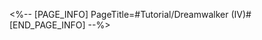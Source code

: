 <%-- [PAGE_INFO]
PageTitle=#Tutorial/Dreamwalker (IV)#
[END_PAGE_INFO] --%>
{{Tutorial
|sort      = 606605
|title     = Dreamwalker (IV)
|subtitle  = 
|type      = Adventure
|about     = 
|image1    = Tutorial Dreamwalker (IV) 1.png{{subst:void|<!--$UPLOAD:<<SpriteOutput/TutorialPic/TutorialPage_606605.png>-<Tutorial Dreamwalker (IV) 1.png>>}}
|text1     = Interacting with {{Color|h|nobold=1|unused Bubble Tower}} will {{Color|h|nobold=1|increase the number of Bubble Charges that can be used}}. The number of Bubble Charges that can be carried at any time cannot exceed {{Color|h|nobold=1|5}}.
}}